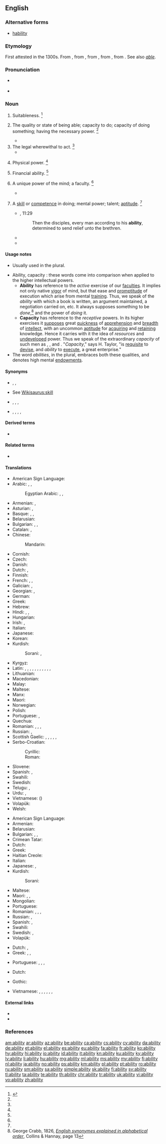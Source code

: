 {{also|-ability}}
==English==
{{slim-wikipedia|dab=ability}}

===Alternative forms===
* {{qualifier|obsolete}} [[hability]]

===Etymology===
First attested in the 1300s. From {{etyl|enm|en}} {{m|enm|abilite||suitability, aptitude, ability}}, from {{etyl|frm|en}} {{m|frm|habilite|habilité}}, from {{etyl|fro|en}} {{m|fro|ablete|}}, from {{etyl|la|en}} {{m|la|habilitās||aptness, ability}}, from {{m|la|habilis||apt, fit, skillful, able}}. See also ''[[able]]''.

===Pronunciation===
* {{a|US}} {{IPA|/əˈbɪl.ə.ti/|/əˈ.bɪl.ɪ.ti/|lang=en}}
* {{audio|en-us-ability.ogg|Audio (US)|lang=en}}

===Noun===
{{en-noun|~|abilities}}

# {{lb|en|obsolete}} Suitableness. {{defdate|Attested from around (1350 to 1470) until the late 17<sup>th</sup> century.}}<ref name=SOED>{{cite-book|editor=Brown, Lesley|title=The Shorter Oxford English Dictionary|year=1933|edition=5th|year_published=2003|publisher=Oxford University Press|location=Oxford, UK|isbn=978-0-19-860575-7|page=4}}</ref>
# {{lb|en|uncountable}} The quality or state of being able; capacity to do; capacity of doing something; having the necessary power. {{defdate|First attested from around (1350 to 1470).}}<ref name=SOED/>
#: {{ux|en|This phone has the '''ability''' to have its software upgraded wirelessly.}}
#: {{ux|en|This wood has the '''ability''' to fight off insects, fungus, and mold for a considerable time.}}
#* {{quote-magazine|date=2013-07-19|author={{w|Peter Wilby}}
|volume=189|issue=6|page=30|magazine={{w|The Guardian Weekly}}
|title=[http://www.theguardian.com/education/2013/jul/01/education-michael-gove-finland-gcse Finland spreads word on schools]
|passage=Imagine a country where children do nothing but play until they start compulsory schooling at age seven. Then, without exception, they attend comprehensives until the age of 16. Charging school fees is illegal, and so is sorting pupils into '''ability''' groups by streaming or setting.}}
# The legal wherewithal to act. {{defdate|First attested in the mid 17<sup>th</sup> century.}}<ref name=SOED/>
#* {{quote-magazine|date=2013-06-22|volume=407|issue=8841|page=68|magazine={{w|The Economist}}
|title=[http://www.economist.com/news/finance-and-economics/21579860-g8-pledges-tackle-three-ts-t-time T time]
|passage=The '''ability''' to shift profits to low-tax countries by locating intellectual property in them, which is then licensed to related businesses in high-tax countries, is often assumed to be the preserve of high-tech companies.}}
# {{lb|en|now|limited to|_|Scottish|_|dialects}} Physical power. {{defdate|First attested from around (1350 to 1470).}}<ref name=SOED/>
# {{lb|en|archaic}} Financial ability. {{defdate|First attested in the early 16<sup>th</sup> century.}}<ref name=SOED/>
# {{lb|en|uncountable}} A unique power of the mind; a faculty. {{defdate|First attested in the late 16 <sup>th</sup> century.}}<ref name=SOED/>
#* {{quote-book|author={{w|Francis Bacon}}|passage=Natural '''abilities''' are like natural plants, that need pruning by study -}}
# {{lb|en|countable}} A [[skill]] or [[competence]] in doing; mental power; talent; [[aptitude]]. {{defdate|First attested in the early 17 <sup>th</sup> century.}}<ref name=SOED/>
#: {{ux|en|They are persons of '''ability''', who will go far in life.}}
#: {{ux|en|She has an uncanny '''ability''' to defuse conflict.}}
#* {{rfdate}} ''{{w|King James Bible}}'', {{w|Acts of the Apostles|Acts}} 11:29
#*: Then the disciples, every man according to his '''ability''', determined to send relief unto the brethren.
#* {{quote-book|author={{w|Thomas Babington Macaulay, 1st Baron Macaulay|Thomas Macaulay}}|passage=The public men of England, with much of a peculiar kind of '''ability'''}}
#* {{quote-journal
|date=November 10, 2011
|author=Jeremy Wilson
|work=Telegraph
|title=[http://www.telegraph.co.uk/sport/football/teams/england/8882713/England-Under-21-5-Iceland-Under-21-0-match-report.html England Under 21 5 Iceland Under 21 0: match report]
|passage=The most persistent tormentor was Alex Oxlade-Chamberlain, who scored a hat-trick in last month’s corresponding fixture in Iceland. His '''ability''' to run at defences is instantly striking, but it is his clever use of possession that has persuaded some shrewd judges that he is an even better prospect than Theo Walcott.}}

====Usage notes====
* {{sense|skill or competence}} Usually used in the plural.
* Ability, capacity : these words come into comparison when applied to the higher intellectual powers.
** '''Ability''' has reference to the ''active'' exercise of our [[faculties]]. It implies not only native [[vigor]] of mind, but that ease and [[promptitude]] of execution which arise from mental [[training]]. Thus, we speak of the ''ability'' with which a book is written, an argument maintained, a negotiation carried on, etc. It always supposes something to be ''done'',<ref group="usage">George Crabb, 1826, ''[http://books.google.com/books?id=YEgSAAAAIAAJ&pg=PA13&lpg=PA13 English synonymes explained in alphabetical order]'', Collins & Hannay, page 13</ref> and the power of ''doing'' it.
** '''Capacity''' has reference to the ''receptive'' powers. In its higher exercises it [[suppose]]s great [[quickness]] of [[apprehension]] and [[breadth]] of [[intellect]], with an uncommon [[aptitude]] for [[acquire|acquiring]] and [[retain]]ing knowledge. Hence it carries with it the idea of ''resources'' and [[undeveloped]] power. Thus we speak of the extraordinary ''capacity'' of such men as {{w|Francis Bacon|Lord Bacon}}, {{w|Blaise Pascal}}, and {{w|Edmund Burke}}. "''Capacity''," says H. Taylor, "is [[requisite]] to [[devise]], and ''ability'' to [[execute]], a great enterprise."
* The word ''abilities'', in the plural, embraces both these qualities, and denotes high mental [[endowments]].
<references group="usage"/>

====Synonyms====
* {{sense|quality or state of being able}} {{l|en|capacity}}, {{l|en|faculty}}, {{l|en|capability}}
* {{sense|a skill or competence}} See [[Wikisaurus:skill]]
* {{sense|high level of skill or capability}} {{l|en|talent}}, {{l|en|cleverness}}, {{l|en|dexterity}}, {{l|en|aptitude}}
* {{sense|suitability or receptiveness to be acted upon}} {{l|en|capability}}, {{l|en|faculty}}, {{l|en|capacity}}, {{l|en|aptness}}, {{l|en|aptitude}}

====Derived terms====
* {{l|en|notability}}

====Related terms====
* {{l|en|able}}

====Translations====
{{trans-top|quality or state of being able}}
* American Sign Language: {{t|ase|S@Sternumhigh-PalmDown-S@Sternumhigh-PalmDown S@Chesthigh-PalmDown-S@Chesthigh-PalmDown}}
* Arabic: {{t|ar|قُدْرَة|f}}, {{t|ar|مَقْدِرَة|f}}, {{t|ar|اِسْتِطَاعَة|f}}
*: Egyptian Arabic: {{t|arz|قدرة|f|tr=ʔudra}}, {{t|arz|مقدرة|f|tr=maqdera - maʔdera}}, {{t|arz|إستطاعة|f|tr=ʔsteṭaaʕa}}
* Armenian: {{t+|hy|կարողություն}}, {{t+|hy|հնարավորություն}}
* Asturian: {{t|ast|capacidá|f}}, {{t|ast|habilidá|f}}
* Basque: {{t|eu|gaitasun}}, {{t|eu|trebetasun}}, {{t|eu|abilezia}}
* Belarusian: {{t+|be|здо́льнасць|f}}
* Bulgarian: {{t+|bg|вещина́|f}}, {{t+|bg|кадърност}}, {{t+|bg|ло́вкост|f}}
* Catalan: {{t+|ca|habilitat|f}}, {{t+|ca|capacitat|f}}
* Chinese:
*: Mandarin: {{t+|cmn|能力|tr=nénglì}}
* Cornish: {{t|kw|gallos|m}}
* Czech: {{t+|cs|schopnost|f}}
* Danish: {{t|da|evne|c}}
* Dutch: {{t+|nl|vaardigheid|f}}, {{t+|nl|vermogen|n}}
* Finnish: {{t+|fi|kyky}}
* French: {{t+|fr|capacité|f}}, {{t+|fr|pouvoir|m}}, {{t+|fr|habileté|f}}
* Galician: {{t+|gl|habilidade|f}}, {{t+|gl|capacidade|f}}
* Georgian: {{t|ka|შესაძლებლობა}}, {{t|ka|უნარი}}
* German: {{t+|de|Fähigkeit|f}}
* Greek: {{t+|el|ικανότητα|f}}
* Hebrew: {{t+|he|יכולת|f|tr=yakhólet}}
* Hindi: {{t+|hi|योग्यता|f}}, {{t+|hi|योग्यत्व|m}}, {{t+|hi|क्षमता}}
* Hungarian: {{t+|hu|képesség}}
* Irish: {{t|ga|ábaltacht|f}}, {{t+|ga|cumas|m}}
* Italian: {{t+|it|abilità|f}}
* Japanese: {{t+|ja|能力|tr=のうりょく, nōryoku}}
* Korean: {{t+|ko|능력|tr=neungnyeok, 能力}}
* Kurdish:
*: Sorani: {{t|ku|ده‌ره‌قه‌ت|tr=daraqat}}, {{t|ku|له‌ده‌س هاتن|tr=ladas hAtin}}
{{trans-mid}}
* Kyrgyz: {{t+|ky|мүмкүнчүлүк}}
* Latin: {{t|la|prudentia|f}}, {{t|la|calliditas|f}}, {{t|la|calliditas|f}}, {{t|la|solertia|f}}, {{t+|la|ars|f}}, {{t+|la|ars|f}}, {{t+|la|ars|f}}, {{t+|la|scientia|f}}, {{t|la|sollers acumen}}, {{t+|la|potestas|f}}, {{t|la|potentia|f}}, {{t|la|habilitas|f}}
* Lithuanian: {{t|lt|gebėjimas|m}}
* Macedonian: {{t|mk|способност|f}}
* Malay: {{t|ms|kebolehan}} {{t|ms|کبوليهن}}
* Maltese: {{t|mt|abilità|f}}
* Manx: {{t|gv|jargaght|f}}
* Maori: {{t|mi|āheitanga}}
* Norwegian: {{t+|no|evne|m}}
* Polish: {{t+|pl|zdolność|f}}
* Portuguese: {{t+|pt|habilidade}}, {{t+|pt|capacidade|f}}
* Quechua: {{t+|qu|atiy}}
* Romanian: {{t+|ro|putință|f}}, {{t+|ro|capacitate|f}}, {{t+|ro|iscusință}}, {{t+|ro|abilitate|f}}
* Russian: {{t+|ru|возмо́жность|f}}, {{t+|ru|спосо́бность|f}}
* Scottish Gaelic: {{t|gd|dìorachd|f}}, {{t|gd|murrachas|m}}, {{t|gd|murraiche|f}}, {{t|gd|abaltachd|f}}, {{t|gd|foladh|m}}, {{t|gd|acmhaing|f}}
* Serbo-Croatian:
*: Cyrillic: {{t|sh|спосо́бно̄ст|f}}
*: Roman: {{t+|sh|sposóbnōst|f}}
* Slovene: {{t|sl|zmožnost|f}}
* Spanish: {{t+|es|habilidad|f}}, {{t+|es|capacidad|f}}
* Swahili: {{t+|sw|uwezo}}
* Swedish: {{t+|sv|förmåga|c}}
* Telugu: {{t+|te|దక్షత}}, {{t+|te|సత్తా}}
* Urdu: {{t|ur|یوگیتا|f|tr=yogyatā}}, {{t|ur|یوگیتو|m|tr=yogyatva}}
* Vietnamese: {{t+|vi|năng lực}} ({{t|vi|能力}})
* Volapük: {{t+|vo|fäg}}
* Welsh: {{t+|cy|gallu|m}}
{{trans-bottom}}

{{trans-top|a skill or competence}}
* American Sign Language: {{t-check|ase|S@Sternumhigh-PalmDown-S@Sternumhigh-PalmDown S@Chesthigh-PalmDown-S@Chesthigh-PalmDown}}
* Armenian: {{t+|hy|ընդունակություն}}
* Belarusian: {{t+|be|здо́льнасць|f}}
* Bulgarian: {{t+check|bg|способност}}, {{t+check|bg|умение}}, {{t+check|bg|дарба}}
* Crimean Tatar: {{t|crh|qabiliyet}}
* Dutch: {{t+|nl|bekwaamheid|m}}
* Greek: {{t+|el|ικανότητα|f}}
* Haitian Creole: {{t|ht|abilite}}
* Italian: {{t+|it|capacità|f}}
* Japanese: {{t+|ja|能力|tr=nōryoku}}, {{t+|ja|才能|tr=sainō}}
* Kurdish:
*: Sorani: {{t+check|ku|توانا|tr=twAnA}}
{{trans-mid}}
* Maltese: {{t-check|mt|kapaċità|f}}
* Maori: {{t+|mi|kaha}}, {{t|mi|āheitanga}}, {{t|mi|āheinga}}
* Mongolian: {{t+|mn|чадвар}}
* Portuguese: {{t+|pt|habilidade|f}}
* Romanian: {{t+|ro|abilitate|f}}, {{t+|ro|iscusință|f}}, {{t+|ro|îndemânare|f}}, {{t+|ro|dibăcie|f}}
* Russian: {{t+|ru|спосо́бность|f}}, {{t+|ru|уме́ние|n}}
* Spanish: {{t+check|es|capacidad|f}}, {{t+|es|habilidad|f}}
* Swahili: {{t+check|sw|uwezo}}
* Swedish: {{t+|sv|förmåga|c}}, {{t+|sv|färdighet|c}}
* Volapük: {{t+|vo|skil}}
{{trans-bottom}}

{{trans-top|a high level of capability or skill}}
* Dutch: {{t+|nl|talent|n}}, {{t+|nl|begaafdheid|m}}
* Greek: {{t+|el|επιδεξιότητα|f}}, {{t+|el|ταλέντο|n}}, {{t+|el|ευφυία|f}}
{{trans-mid}}
* Portuguese: {{t+|pt|destreza|f}}, {{t+|pt|perícia|f}}, {{t+|pt|habilidade|f}}, {{t|pt|mestria|f}}
{{trans-bottom}}

{{trans-top|suitability or receptiveness to be acted on}}
* Dutch: {{t|nl|geschiktheid|m}}
{{trans-mid}}
{{trans-bottom}}

{{checktrans-top}}
* Gothic: {{t-check|got|𐌼𐌰𐌷𐍄𐍃|f}}
{{trans-mid}}
* Vietnamese: {{t+check|vi|năng lực}}, {{t+check|vi|khả năng}}, {{t+check|vi|tài năng}}, {{t+check|vi|tài cán}}, {{t+check|vi|thẩm quyền}}, {{t-check|vi|khả năng thanh toán được}}, {{t-check|vi|vốn sẵn có, nguồn vốn}}
{{trans-bottom}}

====External links====
* {{R:Webster 1913}}
* {{R:Century 1911}}

===References===
<references/>

[[am:ability]]
[[ar:ability]]
[[az:ability]]
[[be:ability]]
[[ca:ability]]
[[cs:ability]]
[[cy:ability]]
[[da:ability]]
[[de:ability]]
[[et:ability]]
[[el:ability]]
[[es:ability]]
[[eu:ability]]
[[fa:ability]]
[[fr:ability]]
[[ko:ability]]
[[hy:ability]]
[[hi:ability]]
[[io:ability]]
[[id:ability]]
[[it:ability]]
[[kn:ability]]
[[ku:ability]]
[[ky:ability]]
[[lv:ability]]
[[li:ability]]
[[hu:ability]]
[[mg:ability]]
[[ml:ability]]
[[ms:ability]]
[[my:ability]]
[[fj:ability]]
[[nl:ability]]
[[ja:ability]]
[[no:ability]]
[[ps:ability]]
[[km:ability]]
[[pl:ability]]
[[pt:ability]]
[[ro:ability]]
[[ru:ability]]
[[sm:ability]]
[[sa:ability]]
[[simple:ability]]
[[sk:ability]]
[[fi:ability]]
[[sv:ability]]
[[tl:ability]]
[[ta:ability]]
[[te:ability]]
[[th:ability]]
[[chr:ability]]
[[tr:ability]]
[[uk:ability]]
[[vi:ability]]
[[vo:ability]]
[[zh:ability]]